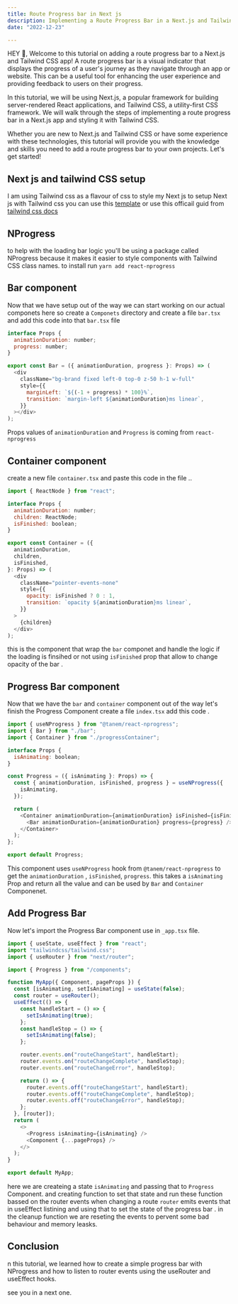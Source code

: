 ```yaml
---
title: Route Progress bar in Next js
description: Implementing a Route Progress Bar in a Next.js and Tailwind CSS App
date: "2022-12-23"

---
```


HEY 👋, Welcome to this tutorial on adding a route progress bar to a Next.js and Tailwind CSS app! A route progress bar is a visual indicator that displays the progress of a user's journey as they navigate through an app or website. This can be a useful tool for enhancing the user experience and providing feedback to users on their progress.

In this tutorial, we will be using Next.js, a popular framework for building server-rendered React applications, and Tailwind CSS, a utility-first CSS framework. We will walk through the steps of implementing a route progress bar in a Next.js app and styling it with Tailwind CSS.

Whether you are new to Next.js and Tailwind CSS or have some experience with these technologies, this tutorial will provide you with the knowledge and skills you need to add a route progress bar to your own projects. Let's get started!

## Next js and tailwind CSS setup

I am using Tailwind css as a flavour of css to style my Next js to setup Next js with Tailwind css you can use this [template](https://github.com/vercel/next.js/tree/c3e5caf1109a2eb42801de23fc78e42a08e5da6e/examples/with-tailwindcss)
or use this officail guid from [tailwind css docs](https://tailwindcss.com/docs/guides/nextjs)

## NProgress

to help with the loading bar logic you'll be using a package called NProgress because it makes it easier to style components with Tailwind CSS class names.
to install run `yarn add react-nprogress`

## Bar component

Now that we have setup out of the way we can start working on our actual componets here
so create a `Componets` directory and create a file `bar.tsx` and add this code into that `bar.tsx` file

```js
interface Props {
  animationDuration: number;
  progress: number;
}

export const Bar = ({ animationDuration, progress }: Props) => (
  <div
    className="bg-brand fixed left-0 top-0 z-50 h-1 w-full"
    style={{
      marginLeft: `${(-1 + progress) * 100}%`,
      transition: `margin-left ${animationDuration}ms linear`,
    }}
  ></div>
);
```

Props values of `animationDuration` and `Progress` is coming from `react-nprogress`

## Container component

create a new file `container.tsx` and paste this code in the file ..

```js
import { ReactNode } from "react";

interface Props {
  animationDuration: number;
  children: ReactNode;
  isFinished: boolean;
}

export const Container = ({
  animationDuration,
  children,
  isFinished,
}: Props) => (
  <div
    className="pointer-events-none"
    style={{
      opacity: isFinished ? 0 : 1,
      transition: `opacity ${animationDuration}ms linear`,
    }}
  >
    {children}
  </div>
);
```

this is the component that wrap the `bar` componet and handle the logic if the loading is finsihed or not using `isFinished` prop that allow to change opacity of the bar .

## Progress Bar component

Now that we have the `bar` and `container` component out of the way let's finish the Progress Component create a file `index.tsx` add this code .

```js
import { useNProgress } from "@tanem/react-nprogress";
import { Bar } from "./bar";
import { Container } from "./progressContainer";

interface Props {
  isAnimating: boolean;
}

const Progress = ({ isAnimating }: Props) => {
  const { animationDuration, isFinished, progress } = useNProgress({
    isAnimating,
  });

  return (
    <Container animationDuration={animationDuration} isFinished={isFinished}>
      <Bar animationDuration={animationDuration} progress={progress} />
    </Container>
  );
};

export default Progress;
```

This component uses `useNProgress` hook from `@tanem/react-nprogress` to get the `animationDuration` , `isFinished`, `progress`.
this takes a `isAnimating` Prop and return all the value and can be used by `Bar` and `Container` Componenet.

## Add Progress Bar

Now let's import the Progress Bar component use in `_app.tsx` file.

```js
import { useState, useEffect } from "react";
import "tailwindcss/tailwind.css";
import { useRouter } from "next/router";

import { Progress } from "/components";

function MyApp({ Component, pageProps }) {
  const [isAnimating, setIsAnimating] = useState(false);
  const router = useRouter();
  useEffect(() => {
    const handleStart = () => {
      setIsAnimating(true);
    };
    const handleStop = () => {
      setIsAnimating(false);
    };

    router.events.on("routeChangeStart", handleStart);
    router.events.on("routeChangeComplete", handleStop);
    router.events.on("routeChangeError", handleStop);

    return () => {
      router.events.off("routeChangeStart", handleStart);
      router.events.off("routeChangeComplete", handleStop);
      router.events.off("routeChangeError", handleStop);
    };
  }, [router]);
  return (
    <>
      <Progress isAnimating={isAnimating} />
      <Component {...pageProps} />
    </>
  );
}

export default MyApp;
```

here we are createing a state `isAnimating` and passing that to `Progress` Component.
and creating function to set that state and run these function bassed on the router events
when changing a route `router` emits events that in useEffect listining and using that to set the state of the progress bar .
in the cleanup function we are reseting the events to pervent some bad behaviour and memory leasks.

## Conclusion

n this tutorial, we learned how to create a simple progress bar with NProgress and how to listen to router events using the useRouter and useEffect hooks.

see you in a next one.